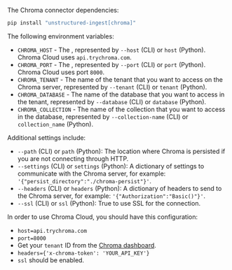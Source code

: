 The Chroma connector dependencies:

```bash CLI, Python
pip install "unstructured-ingest[chroma]"
```


<AdditionalIngestDependencies />

The following environment variables:

- `CHROMA_HOST` - The , represented by `--host` (CLI) or `host` (Python). Chroma Cloud uses `api.trychroma.com`.
- `CHROMA_PORT` - The , represented by `--port` (CLI) or `port` (Python). Chroma Cloud uses port `8000`.
- `CHROMA_TENANT` - The name of the tenant that you want to access on the Chroma server, represented by `--tenant` (CLI) or `tenant` (Python).
- `CHROMA_DATABASE` - The name of the database that you want to access in the tenant, represented by `--database` (CLI) or `database` (Python).
- `CHROMA_COLLECTION` - The name of the collection that you want to access in the database, represented by `--collection-name` (CLI) or `collection_name` (Python).

Additional settings include:

- `--path` (CLI) or `path` (Python): The location where Chroma is persisted if you are not connecting through HTTP.
- `--settings` (CLI) or `settings` (Python): A dictionary of settings to communicate with the Chroma server, for example: `'{"persist_directory":"./chroma-persist"}'`.
- `--headers` (CLI) or `headers` (Python): A dictionary of headers to send to the Chroma server, for example: `'{"Authorization":"Basic()"}'`.
- `--ssl` (CLI) or `ssl` (Python): True to use SSL for the connection.

In order to use Chroma Cloud, you should have this configuration:

- `host=api.trychroma.com`
- `port=8000`
- Get your `tenant` ID from the [Chroma dashboard](https://trychroma.com).
- `headers={'x-chroma-token': 'YOUR_API_KEY'}`
- `ssl` should be enabled.
